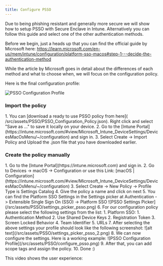 ```yaml
---
title: Configure PSSO
---
```




<Aside>
Due to being phishing resistant and generally more secure we will show how to setup PSSO with Secure Enclave in Intune. Alternatively you can follow this guide and select one of the other authentication methods.
</Aside>

Before we begin, just a heads up that you can find the official guide by Microsoft here: https://learn.microsoft.com/en-us/mem/intune/configuration/platform-sso-macos#step-1---decide-the-authentication-method

While the article by Microsoft goes in detail about the differences of each method and what to choose when, we will focus on the configuration policy.

Here is the final configuration profile:

![PSSO Configuration Profile](/src/assets/PSSO/configure_psso.png)

### Import the policy

<Steps>
1. You can [download a ready to use PSSO policy from here]( /src/assets/PSSO/PSSO_Configuration_Policy.json). Right click and select "Save as ..." to save it locally on your device.
2. Go to the [Intune Portal](https://intune.microsoft.com/#view/Microsoft_Intune_DeviceSettings/DevicesMacOsMenu/~/configuration) and sign in.
3. Select Create -> Import Policy and Upload the .json file that you have downloaded earlier.
</Steps>

### Create the policy manually

<Steps>
1. Go to the [Intune Portal](https://intune.microsoft.com) and sign in.
2. Go to Devices -> macOS -> Configuration or use this Link: [macOS | Configuration](https://intune.microsoft.com/#view/Microsoft_Intune_DeviceSettings/DevicesMacOsMenu/~/configuration)
3. Select Create -> New Policy -> Profile Type is Settings Catalog
4. Give the policy a name and click on next
5. You can find the Platform SSO Settings in the Settings picker at Authentication -> Extensible Single Sign On (SSO) -> Platform SSO
![PSSO Settings Picker](/src/assets/PSSO/settings_picker_psso.png)
6. For our configuration policy please select the following settings from the list:
   1. Platform SSO:
      1. Authentication Method
      2. Use Shared Device Keys
   2. Registration Token
   3. Screen Locked Behavior
   4. Team Identifier
   5. URLs
7. After selecting the above settings your profile should look like the following screenshot:
![alt text](/src/assets/PSSO/settings_picker_psso_2.png)
8. We can now configure the settings. Here is a working example:
![PSSO Configuration Profile](/src/assets/PSSO/configure_psso.png)
9. After that, you can add scope tags and assign the policy.
10. Done :)
</Steps>

This video shows the user experience:

<YouTube id="goccqHf4QS4" />